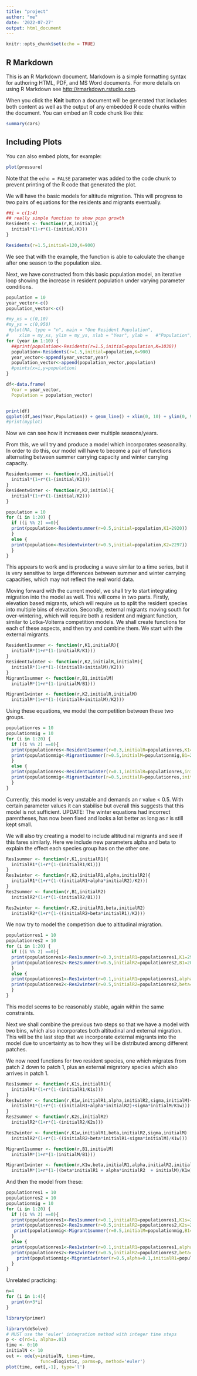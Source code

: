 ```yaml
---
title: "project"
author: "me"
date: '2022-07-27'
output: html_document
---
```


```r
knitr::opts_chunk$set(echo = TRUE)
```

## R Markdown

This is an R Markdown document. Markdown is a simple formatting syntax for authoring HTML, PDF, and MS Word documents. For more details on using R Markdown see <http://rmarkdown.rstudio.com>.

When you click the **Knit** button a document will be generated that includes both content as well as the output of any embedded R code chunks within the document. You can embed an R code chunk like this:

```r
summary(cars)
```

## Including Plots

You can also embed plots, for example:

```r
plot(pressure)
```

Note that the `echo = FALSE` parameter was added to the code chunk to prevent printing of the R code that generated the plot.

We will have the basic models for altitude migration.
This will progress to two pairs of equations for the residents and migrants eventually.
```r
##i = c(1:4)
## really simple function to show popn growth
Residents <- function(r,K,initial){
  initial*(1+r*(1-(initial/K)))
}

Residents(r=1.5,initial=120,K=900)
```
We see that with the example, the function is able to calculate the change after one season to the population size.


Next, we have constructed from this basic population model, an iterative loop showing the increase in resident population under varying parameter conditions.
```r

population = 10
year_vector<-c()
population_vector<-c()

#my_xs = c(0,10)
#my_ys = c(0,950)
 #plot(NA, type = "n", main = "One Resident Population",
#    xlim = my_xs, ylim = my_ys, xlab = "Year", ylab =   #"Population")
for (year in 1:10) {
  ##print(population<-Residents(r=1.5,initial=population,K=1030))
  population<-Residents(r=1.5,initial=population,K=900)
  year_vector<-append(year_vector,year)
  population_vector<-append(population_vector,population)
  #points(x=i,y=population)
}

df<-data.frame( 
  Year = year_vector,
  Population = population_vector) 


print(df)
ggplot(df,aes(Year,Population)) + geom_line() + xlim(0, 10) + ylim(0, 950) + ggtitle("Resident Population")
#print(myplot)

```

Now we can see how it increases over multiple seasons/years.


From this, we will try and produce a model which incorporates seasonality. In order to do this, our model will have to become a pair of functions alternating between summer carrying capacity and winter carrying capacity.
```r
Residentsummer <- function(r,K1,initial){
  initial*(1+r*(1-(initial/K1)))
}
Residentwinter <- function(r,K2,initial){
  initial*(1+r*(1-(initial/K2)))
}

population = 10
for (i in 1:20) {
  if ((i %% 2) ==0){
  print(population<-Residentsummer(r=0.5,initial=population,K1=2920))
  }
  else {
  print(population<-Residentwinter(r=0.5,initial=population,K2=2297)) 
  }
}
```
This appears to work and is producing a wave similar to a time series, but it is very sensitive to large differences between summer and winter carrying capacities, which may not reflect the real world data.

Moving forward with the current model, we shall try to start integrating migration into the model as well. This will come in two parts. Firstly, elevation based migrants, which will require us to split the resident species into multiple bins of elevation. Secondly, external migrants moving south for over-wintering, which will require both a resident and migrant function, similar to Lotka-Volterra competition models. We shall create functions for each of these aspects, and then try and combine them.
We start with the external migrants.
```r
Resident1summer <- function(r,K1,initialR){
  initialR*(1+r*(1-(initialR/K1)))
}
Resident1winter <- function(r,K2,initialR,initialM){
  initialR*(1+r*(1-((initialR+initialM)/K2)))
}
Migrant1summer <- function(r,B1,initialM)
  initialM*(1+r*(1-(initialM/B1)))

Migrant1winter <- function(r,K2,initialR,initialM)
  initialM*(1+r*(1-((initialR+initialM)/K2)))
```
Using these equations, we model the competition between these two groups.

```r
populationres = 10
populationmig = 10
for (i in 1:20) {
  if ((i %% 2) ==0){
  print(populationres<-Resident1summer(r=0.3,initialR=populationres,K1=2920))
  print(populationmig<-Migrant1summer(r=0.5,initialM=populationmig,B1=200))
  }
  else {
  print(populationres<-Resident1winter(r=0.1,initialR=populationres,initialM = populationmig,K2=2297))
  print(populationmig<-Migrant1winter(r=0.5,initialR=populationres,initialM=populationmig,K2=2297))
  }
}
```
Currently, this model is very unstable and demands an r value < 0.5. With certain parameter values it can stabilise but overall this suggests that this model is not sufficient. 
UPDATE: The winter equations had incorrect parentheses, has now been fixed and looks a lot better as long as r is still kept small.

We will also try creating a model to include altitudinal migrants and see if this fares similarly. Here we include new parameters alpha and beta to explain the effect each species group has on the other one.
```r
Res1summer <- function(r,K1,initialR1){
  initialR1*(1+r*(1-(initialR1/K1)))
}
Res1winter <- function(r,K2,initialR1,alpha,initialR2){
  initialR1*(1+r*(1-((initialR1+alpha*initialR2)/K2)))
}
Res2summer <- function(r,B1,initialR2)
  initialR2*(1+r*(1-(initialR2/B1)))

Res2winter <- function(r,K2,initialR1,beta,initialR2)
  initialR2*(1+r*(1-((initialR2+beta*initialR1)/K2)))
```
We now try to model the competition due to altitudinal migration.

```r
populationres1 = 10
populationres2 = 10
for (i in 1:20) {
  if ((i %% 2) ==0){
  print(populationres1<-Res1summer(r=0.3,initialR1=populationres1,K1=2920))
  print(populationres2<-Res2summer(r=0.5,initialR2=populationres2,B1=200))
  }
  else {
  print(populationres1<-Res1winter(r=0.1,initialR1=populationres1,alpha=0.1,initialR2=populationres2,K2=2297))
  print(populationres2<-Res2winter(r=0.5,initialR2=populationres2,beta=0.2,initialR1=populationres1,K2=2297))
  }
}
```
This model seems to be reasonably stable, again within the same constraints.

Next we shall combine the previous two steps so that we have a model with two bins, which also incorporates both altitudinal and external migration. This will be the last step that we incorporate external migrants into the model due to uncertainty as to how they will be distributed among different patches.

We now need functions for two resident species, one which migrates from patch 2 down to patch 1, plus an external migratory species which also arrives in patch 1.
```r
Res1summer <- function(r,K1s,initialR1){
  initialR1*(1+r*(1-(initialR1/K1s)))
}
Res1winter <- function(r,K1w,initialR1,alpha,initialR2,sigma,initialM){
  initialR1*(1+r*(1-((initialR1+alpha*initialR2)+sigma*initialM/K1w)))
}
Res2summer <- function(r,K2s,initialR2)
  initialR2*(1+r*(1-(initialR2/K2s)))

Res2winter <- function(r,K1w,initialR1,beta,initialR2,sigma,initialM)
  initialR2*(1+r*(1-((initialR2+beta*initialR1+sigma*initialM)/K1w)))

Migrant1summer <- function(r,B1,initialM)
  initialM*(1+r*(1-(initialM/B1)))

Migrant1winter <- function(r,K1w,beta,initialR1,alpha,initialR2,initialM)
  initialM*(1+r*(1-((beta*initialR1 + alpha*initialR2  + initialM)/K1w)))
```


And then the model from these:
```r
populationres1 = 10
populationres2 = 10
populationmig = 10
for (i in 1:20) {
  if ((i %% 2) ==0){
  print(populationres1<-Res1summer(r=0.1,initialR1=populationres1,K1s=2920))
  print(populationres2<-Res2summer(r=0.5,initialR2=populationres2,K2s=200))
   print(populationmig<-Migrant1summer(r=0.5,initialM=populationmig,B1=200))
  }
  else {
  print(populationres1<-Res1winter(r=0.1,initialR1=populationres1,alpha=0.1,initialR2=populationres2,sigma=0.1,initialM=populationmig,K1w=2297))
  print(populationres2<-Res2winter(r=0.5,initialR2=populationres2,beta=0.2,initialR1=populationres1,sigma=0.2,initialM=populationmig,K1w=2297))
    print(populationmig<-Migrant1winter(r=0.5,alpha=0.1,initialR1=populationres1,beta=0.2,initialR2= populationres2,initialM=populationmig,K1w=2297))
  }
}
```

Unrelated practicing:
```r
n=4
for (i in 1:4){
  print(n+3*i)
}
```


```r
library(primer)

library(deSolve)
# MUST use the 'euler' integration method with integer time steps
p <- c(rd=1, alpha=.01)
time <- 0:10
initialN <- 10
out <- ode(y=initialN, times=time,
             func=dlogistic, parms=p, method='euler')
plot(time, out[,-1], type='l')
```


